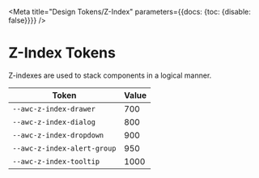
<Meta title="Design Tokens/Z-Index" parameters={{docs: {toc: {disable: false}}}} />

# Z-Index Tokens

Z-indexes are used to stack components in a logical manner.

| Token                       | Value |
| --------------------------- | ----- |
| `--awc-z-index-drawer`      | 700   |
| `--awc-z-index-dialog`      | 800   |
| `--awc-z-index-dropdown`    | 900   |
| `--awc-z-index-alert-group` | 950   |
| `--awc-z-index-tooltip`     | 1000  |
